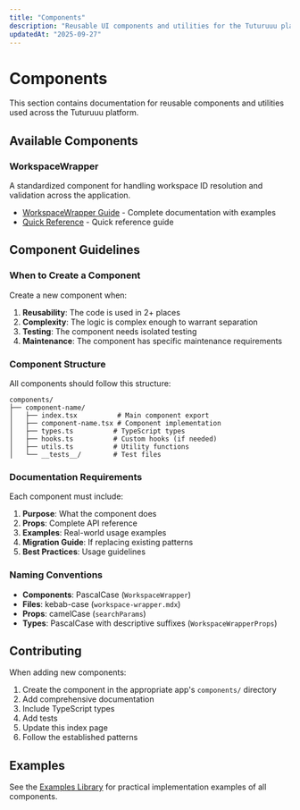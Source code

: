 ```yaml
---
title: "Components"
description: "Reusable UI components and utilities for the Tuturuuu platform"
updatedAt: "2025-09-27"
---
```


# Components

This section contains documentation for reusable components and utilities used across the Tuturuuu platform.

## Available Components

### WorkspaceWrapper

A standardized component for handling workspace ID resolution and validation across the application.

- [WorkspaceWrapper Guide](./workspace-wrapper) - Complete documentation with examples
- [Quick Reference](./workspace-wrapper-quick-reference) - Quick reference guide

## Component Guidelines

### When to Create a Component

Create a new component when:

1. **Reusability**: The code is used in 2+ places
2. **Complexity**: The logic is complex enough to warrant separation
3. **Testing**: The component needs isolated testing
4. **Maintenance**: The component has specific maintenance requirements

### Component Structure

All components should follow this structure:

```
components/
├── component-name/
│   ├── index.tsx          # Main component export
│   ├── component-name.tsx # Component implementation
│   ├── types.ts          # TypeScript types
│   ├── hooks.ts          # Custom hooks (if needed)
│   ├── utils.ts          # Utility functions
│   └── __tests__/        # Test files
```

### Documentation Requirements

Each component must include:

1. **Purpose**: What the component does
2. **Props**: Complete API reference
3. **Examples**: Real-world usage examples
4. **Migration Guide**: If replacing existing patterns
5. **Best Practices**: Usage guidelines

### Naming Conventions

- **Components**: PascalCase (`WorkspaceWrapper`)
- **Files**: kebab-case (`workspace-wrapper.mdx`)
- **Props**: camelCase (`searchParams`)
- **Types**: PascalCase with descriptive suffixes (`WorkspaceWrapperProps`)

## Contributing

When adding new components:

1. Create the component in the appropriate app's `components/` directory
2. Add comprehensive documentation
3. Include TypeScript types
4. Add tests
5. Update this index page
6. Follow the established patterns

## Examples

See the [Examples Library](/learn/examples/index) for practical implementation examples of all components.
